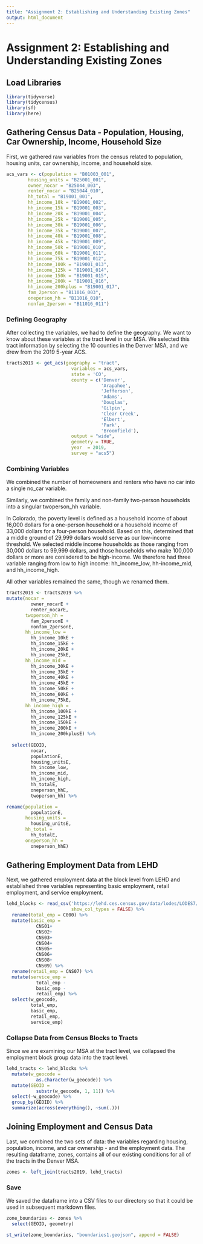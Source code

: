 ```yaml
---
title: "Assignment 2: Establishing and Understanding Existing Zones"
output: html_document
---
```

# Assignment 2: Establishing and Understanding Existing Zones

## Load Libraries

```r
library(tidyverse)
library(tidycensus)
library(sf)
library(here)
```

## Gathering Census Data - Population, Housing, Car Ownership, Income, Household Size

First, we gathered raw variables from the census related to population, housing units, car ownership, income, and household size. 

```r
acs_vars <- c(population = "B01003_001", 
        housing_units = "B25001_001", 
        owner_nocar = "B25044_003",
        renter_nocar = "B25044_010",
        hh_total = "B19001_001",
        hh_income_10k = "B19001_002",
        hh_income_15k = "B19001_003",
        hh_income_20k = "B19001_004",
        hh_income_25k = "B19001_005",
        hh_income_30k = "B19001_006",
        hh_income_35k = "B19001_007",
        hh_income_40k = "B19001_008",
        hh_income_45k = "B19001_009",
        hh_income_50k = "B19001_010",
        hh_income_60k = "B19001_011",
        hh_income_75k = "B19001_012",
        hh_income_100k = "B19001_013",
        hh_income_125k = "B19001_014",
        hh_income_150k = "B19001_015",
        hh_income_200k = "B19001_016",
        hh_income_200kplus = "B19001_017",
        fam_2person = "B11016_003",
        oneperson_hh = "B11016_010",
        nonfam_2person = "B11016_011")
```

### Defining Geography

After collecting the variables, we had to define the geography. We want to know about these variables at the tract level in our MSA. We selected this tract information by selecting the 10 counties in the Denver MSA, and we drew from the 2019 5-year ACS. 


```r
tracts2019 <- get_acs(geography = "tract", 
                        variables = acs_vars,
                        state = 'CO',
                        county = c('Denver', 
                                   'Arapahoe', 
                                   'Jefferson', 
                                   'Adams', 
                                   'Douglas', 
                                   'Gilpin', 
                                   'Clear Creek', 
                                   'Elbert', 
                                   'Park', 
                                   'Broomfield'),
                        output = "wide",
                        geometry = TRUE,
                        year  = 2019,
                        survey = "acs5")
```

### Combining Variables

We combined the number of homeowners and renters who have no car into a single no_car variable. 

Similarly, we combined the family and non-family two-person households into a singular twoperson_hh variable.

In Colorado, the poverty level is defined as a household income of about 16,000 dollars for a one-person household or a household income of 33,000 dollars for a four-person household. Based on this, determined that a middle ground of 29,999 dollars would serve as our low-income threshold. We selected middle income households as those ranging from 30,000 dollars to 99,999 dollars, and those households who make 100,000 dollars or more are conisdered to be high-income. We therefore had three variable ranging from low to high income: hh_income_low, hh-income_mid, and hh_income_high.

All other variables remained the same, though we renamed them. 

```r
tracts2019 <- tracts2019 %>%
mutate(nocar = 
         owner_nocarE + 
         renter_nocarE,
       twoperson_hh = 
         fam_2personE + 
         nonfam_2personE,
       hh_income_low = 
         hh_income_10kE + 
         hh_income_15kE + 
         hh_income_20kE + 
         hh_income_25kE,
       hh_income_mid = 
         hh_income_30kE + 
         hh_income_35kE + 
         hh_income_40kE + 
         hh_income_45kE +
         hh_income_50kE + 
         hh_income_60kE + 
         hh_income_75kE,
       hh_income_high = 
         hh_income_100kE +
         hh_income_125kE + 
         hh_income_150kE + 
         hh_income_200kE + 
         hh_income_200kplusE) %>%
  
  select(GEOID, 
         nocar,
         populationE, 
         housing_unitsE, 
         hh_income_low, 
         hh_income_mid, 
         hh_income_high, 
         hh_totalE, 
         oneperson_hhE,
         twoperson_hh) %>%

rename(population = 
         populationE,
       housing_units = 
         housing_unitsE,
       hh_total = 
         hh_totalE,
       oneperson_hh = 
         oneperson_hhE)
```


## Gathering Employment Data from LEHD

Next, we gathered employment data at the block level from LEHD and established three variables representing basic employment, retail employment, and service employment. 

```r
lehd_blocks <- read_csv('https://lehd.ces.census.gov/data/lodes/LODES7/co/wac/co_wac_S000_JT00_2019.csv.gz', 
                        show_col_types = FALSE) %>%
  rename(total_emp = C000) %>%
  mutate(basic_emp = 
           CNS01+
           CNS02+
           CNS03+
           CNS04+
           CNS05+
           CNS06+
           CNS08+
           CNS09) %>%
  rename(retail_emp = CNS07) %>%
  mutate(service_emp = 
           total_emp - 
           basic_emp - 
           retail_emp) %>%
  select(w_geocode, 
         total_emp, 
         basic_emp, 
         retail_emp, 
         service_emp)
```

### Collapse Data from Census Blocks to Tracts

Since we are examining our MSA at the tract level, we collapsed the employment block group data into the tract level. 

```r
lehd_tracts <- lehd_blocks %>%
  mutate(w_geocode = 
           as.character(w_geocode)) %>%
  mutate(GEOID = 
           substr(w_geocode, 1, 11)) %>%
  select(-w_geocode) %>%
  group_by(GEOID) %>%
  summarize(across(everything(), ~sum(.)))
```

## Joining Employment and Census Data

Last, we combined the two sets of data: the variables regarding housing, population, income, and car ownership - and the employment data. The resulting dataframe, zones, contains all of our existing conditions for all of the tracts in the Denver MSA. 

```r
zones <- left_join(tracts2019, lehd_tracts)
```

### Save 

We saved the dataframe into a CSV files to our directory so that it could be used in subsequent markdown files.

```r
zone_boundaries <- zones %>%
  select(GEOID, geometry)
```

```r
st_write(zone_boundaries, "boundaries1.geojson", append = FALSE)
```



